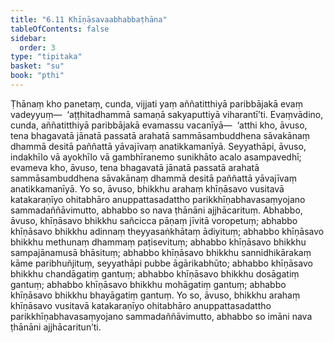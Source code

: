 ```yaml
---
title: "6.11 Khīṇāsavaabhabbaṭhāna"
tableOfContents: false
sidebar:
  order: 3
type: "tipitaka"
basket: "su"
book: "pthi"
---
```



<DynamicBreadcrumb />

<Division number="186" book="pthi" bookNo="8" page="110">

<Paragraph number="377" book="pthi">
Ṭhānaṃ kho panetaṃ, cunda, vijjati yaṃ aññatitthiyā paribbājakā evaṃ vadeyyuṃ—  ‘aṭṭhitadhammā samaṇā sakyaputtiyā viharantī’ti. Evaṃvādino, cunda, aññatitthiyā paribbājakā evamassu vacanīyā—  ‘atthi kho, āvuso, tena bhagavatā jānatā passatā arahatā sammāsambuddhena sāvakānaṃ dhammā desitā paññattā yāvajīvaṃ anatikkamanīyā. Seyyathāpi, āvuso, indakhīlo vā ayokhīlo vā gambhīranemo sunikhāto acalo asampavedhī; evameva kho, āvuso, tena bhagavatā jānatā passatā arahatā sammāsambuddhena sāvakānaṃ dhammā desitā paññattā yāvajīvaṃ anatikkamanīyā. Yo so, āvuso, bhikkhu arahaṃ khīṇāsavo vusitavā katakaraṇīyo ohitabhāro anuppattasadattho parikkhīṇabhavasaṃyojano sammadaññāvimutto, abhabbo so nava ṭhānāni ajjhācarituṃ. Abhabbo, āvuso, khīṇāsavo bhikkhu sañcicca pāṇaṃ jīvitā voropetuṃ; abhabbo khīṇāsavo bhikkhu adinnaṃ theyyasaṅkhātaṃ ādiyituṃ; abhabbo khīṇāsavo bhikkhu methunaṃ dhammaṃ paṭisevituṃ; abhabbo khīṇāsavo bhikkhu sampajānamusā bhāsituṃ; abhabbo khīṇāsavo bhikkhu sannidhikārakaṃ kāme paribhuñjituṃ, seyyathāpi pubbe āgārikabhūto; abhabbo khīṇāsavo bhikkhu chandāgatiṃ gantuṃ; abhabbo khīṇāsavo bhikkhu dosāgatiṃ gantuṃ; abhabbo khīṇāsavo bhikkhu mohāgatiṃ gantuṃ; abhabbo khīṇāsavo bhikkhu bhayāgatiṃ gantuṃ. Yo so, āvuso, bhikkhu arahaṃ khīṇāsavo vusitavā katakaraṇīyo ohitabhāro anuppattasadattho parikkhīṇabhavasaṃyojano sammadaññāvimutto, abhabbo so imāni nava ṭhānāni ajjhācaritun’ti.
</Paragraph>
</Division>